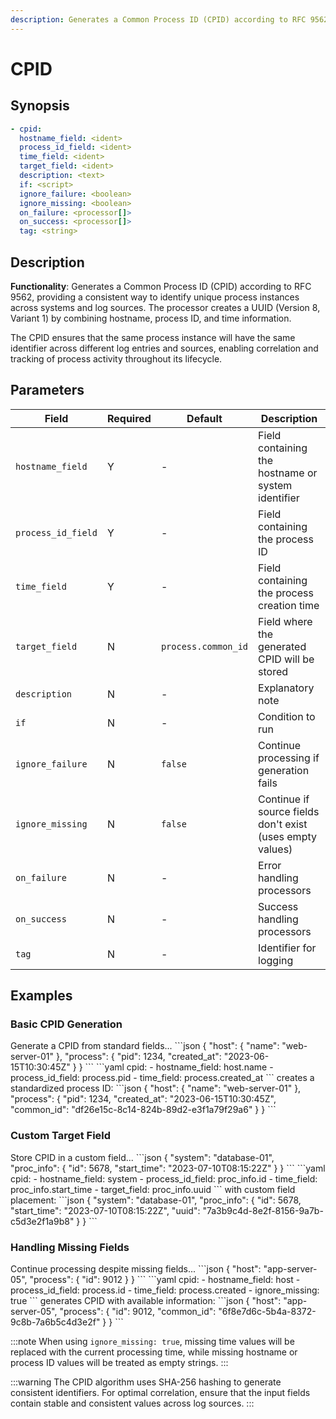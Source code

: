 ```yaml
---
description: Generates a Common Process ID (CPID) according to RFC 9562
---
```


# CPID

## Synopsis

```yaml {2-5}
- cpid:
  hostname_field: <ident>
  process_id_field: <ident>
  time_field: <ident>
  target_field: <ident>
  description: <text>
  if: <script>
  ignore_failure: <boolean>
  ignore_missing: <boolean>
  on_failure: <processor[]>
  on_success: <processor[]>
  tag: <string>
```

## Description

**Functionality**: Generates a Common Process ID (CPID) according to RFC 9562, providing a consistent way to identify unique process instances across systems and log sources. The processor creates a UUID (Version 8, Variant 1) by combining hostname, process ID, and time information.

The CPID ensures that the same process instance will have the same identifier across different log entries and sources, enabling correlation and tracking of process activity throughout its lifecycle.

## Parameters

|Field|Required|Default|Description|
|---|---|---|---|
|`hostname_field`|Y|-|Field containing the hostname or system identifier|
|`process_id_field`|Y|-|Field containing the process ID|
|`time_field`|Y|-|Field containing the process creation time|
|`target_field`|N|`process.common_id`|Field where the generated CPID will be stored|
|`description`|N|-|Explanatory note|
|`if`|N|-|Condition to run|
|`ignore_failure`|N|`false`|Continue processing if generation fails|
|`ignore_missing`|N|`false`|Continue if source fields don't exist (uses empty values)|
|`on_failure`|N|-|Error handling processors|
|`on_success`|N|-|Success handling processors|
|`tag`|N|-|Identifier for logging|

## Examples

### Basic CPID Generation

<ExampleGrid>
  <CommentCol>
    Generate a CPID from standard fields...
  </CommentCol>
  <CodeCol>
    ```json
    {
      "host": {
        "name": "web-server-01"
      },
      "process": {
        "pid": 1234,
        "created_at": "2023-06-15T10:30:45Z"
      }
    }
    ```
    ```yaml
    cpid:
      - hostname_field: host.name
      - process_id_field: process.pid
      - time_field: process.created_at
    ```
  </CodeCol>
  <CommentCol>
    creates a standardized process ID:
  </CommentCol>
  <CodeCol>
    ```json
    {
      "host": {
        "name": "web-server-01"
      },
      "process": {
        "pid": 1234,
        "created_at": "2023-06-15T10:30:45Z",
        "common_id": "df26e15c-8c14-824b-89d2-e3f1a79f29a6"
      }
    }
    ```
  </CodeCol>
</ExampleGrid>

### Custom Target Field

<ExampleGrid>
  <CommentCol>
    Store CPID in a custom field...
  </CommentCol>
  <CodeCol>
    ```json
    {
      "system": "database-01",
      "proc_info": {
        "id": 5678,
        "start_time": "2023-07-10T08:15:22Z"
      }
    }
    ```
    ```yaml
    cpid:
      - hostname_field: system
      - process_id_field: proc_info.id
      - time_field: proc_info.start_time
      - target_field: proc_info.uuid
    ```
  </CodeCol>
  <CommentCol>
    with custom field placement:
  </CommentCol>
  <CodeCol>
    ```json
    {
      "system": "database-01",
      "proc_info": {
        "id": 5678,
        "start_time": "2023-07-10T08:15:22Z",
        "uuid": "7a3b9c4d-8e2f-8156-9a7b-c5d3e2f1a9b8"
      }
    }
    ```
  </CodeCol>
</ExampleGrid>

### Handling Missing Fields

<ExampleGrid>
  <CommentCol>
    Continue processing despite missing fields...
  </CommentCol>
  <CodeCol>
    ```json
    {
      "host": "app-server-05",
      "process": {
        "id": 9012
      }
    }
    ```
    ```yaml
    cpid:
      - hostname_field: host
      - process_id_field: process.id
      - time_field: process.created
      - ignore_missing: true
    ```
  </CodeCol>
  <CommentCol>
    generates CPID with available information:
  </CommentCol>
  <CodeCol>
    ```json
    {
      "host": "app-server-05",
      "process": {
        "id": 9012,
        "common_id": "6f8e7d6c-5b4a-8372-9c8b-7a6b5c4d3e2f"
      }
    }
    ```
  </CodeCol>
</ExampleGrid>

:::note
When using `ignore_missing: true`, missing time values will be replaced with the current processing time, while missing hostname or process ID values will be treated as empty strings.
:::

:::warning
The CPID algorithm uses SHA-256 hashing to generate consistent identifiers. For optimal correlation, ensure that the input fields contain stable and consistent values across log sources.
:::